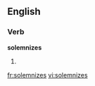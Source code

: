 
==English==

===Verb===
'''solemnizes'''

# {{third-person singular of|[[solemnize]]}}

[[fr:solemnizes]]
[[vi:solemnizes]]